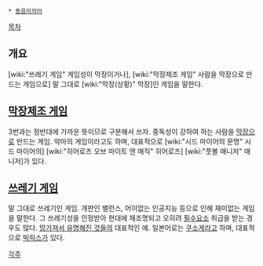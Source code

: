  * [[동음이의어]]

[[목차]]

== 개요 ==
[wiki:"쓰레기 게임" 게임성이 막장이거나], [wiki:"막장제조 게임" 사람을 막장으로 만드는 게임으로] 말 그대로 [wiki:"막장(상황)" 막장]인 게임을 말한다.

== [[막장제조 게임]] ==
3번과는 정반대에 가까운 뜻이므로 구분해서 쓰자. 중독성이 강하여 하는 사람을 [[막장]]으로 만드는 게임. 악마의 게임이라고도 하며, 대표적으로  [wiki:"시드 마이어의 문명" 시드 마이어의] [wiki:"히어로즈 오브 마이트 앤 매직" 히어로즈] [wiki:"풋볼 매니저" 매니저]가 있다.

== [[쓰레기 게임]] ==
말 그대로 쓰레기인 게임. 개판인 밸런스, 어이없는 인공지능 등으로 인해 재미없는 게임을 말한다. 그 쓰레기성을 인정받아 현대에 재조명되고 오히려 [[필수요소]] 취급을 받는 경우도 많다. [[망가져서 유명해진 것들]]의 대표적인 예. 일본어로는 [[쿠소게]]라고 하며, 대표적으로 [[빅릭스]]가 있다.

[[각주]]
